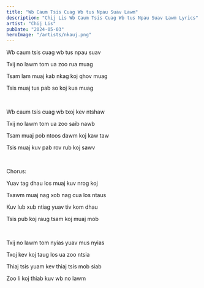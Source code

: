 ```yaml
---
title: "Wb Caum Tsis Cuag Wb tus Npau Suav Lawm"
description: "Chij Lis Wb Caum Tsis Cuag Wb tus Npau Suav Lawm Lyrics"
artist: "Chij Lis"
pubDate: "2024-05-03"
heroImage: "/artists/nkauj.png"
---
```


Wb caum tsis cuag wb tus npau suav

Txij no lawm tom ua zoo rua muag

Tsam lam muaj kab nkag koj qhov muag

Tsis muaj tus pab so koj kua muag

<br />

Wb caum tsis cuag wb txoj kev ntshaw

Txij no lawm tom ua zoo saib nawb

Tsam muaj pob ntoos dawm koj kaw taw

Tsis muaj kuv pab rov rub koj sawv

<br />

Chorus:

Yuav tag dhau los muaj kuv nrog koj

Txawm muaj nag xob nag cua los ntaus

Kuv lub xub ntiag yuav tiv kom dhau

Tsis pub koj raug tsam koj muaj mob

<br />

Txij no lawm tom nyias yuav mus nyias

Txoj kev koj taug los ua zoo ntsia

Thiaj tsis yuam kev thiaj tsis mob siab

Zoo li koj thiab kuv wb no lawm
